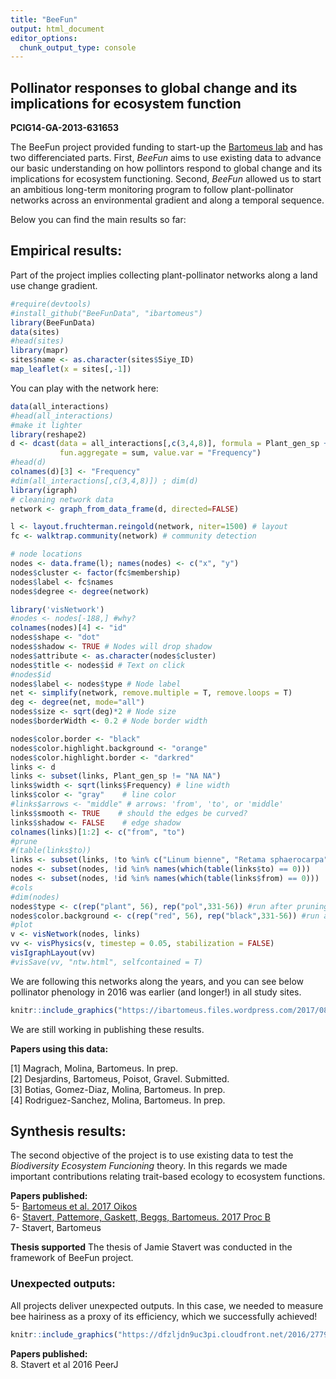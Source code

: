 ```yaml
---
title: "BeeFun"
output: html_document
editor_options: 
  chunk_output_type: console
---
```


## Pollinator responses to global change and its implications for ecosystem function  
**PCIG14-GA-2013-631653**

The BeeFun project provided funding to start-up the [Bartomeus lab](http://www.bartomeuslab.com) and has two differenciated parts. First, *BeeFun* aims to use existing data to advance our basic understanding on how pollintors respond to global change and its implications for ecosystem functioning. Second, *BeeFun* allowed us to start an ambitious long-term monitoring program to follow plant-pollinator networks across an environmental gradient and along a temporal sequence. 

Below you can find the main results so far:
    
## Empirical results:

Part of the project implies collecting plant-pollinator networks along a land use change gradient. 

```r
#require(devtools)
#install_github("BeeFunData", "ibartomeus")
library(BeeFunData)
data(sites)
#head(sites)
library(mapr)
sites$name <- as.character(sites$Siye_ID)
map_leaflet(x = sites[,-1])
```

You can play with the network here:

```r
data(all_interactions)
#head(all_interactions)
#make it lighter
library(reshape2)
d <- dcast(data = all_interactions[,c(3,4,8)], formula = Plant_gen_sp + Pollinator_gen_sp ~ ., 
           fun.aggregate = sum, value.var = "Frequency")
#head(d)
colnames(d)[3] <- "Frequency"
#dim(all_interactions[,c(3,4,8)]) ; dim(d)
library(igraph)
# cleaning network data
network <- graph_from_data_frame(d, directed=FALSE)

l <- layout.fruchterman.reingold(network, niter=1500) # layout
fc <- walktrap.community(network) # community detection

# node locations
nodes <- data.frame(l); names(nodes) <- c("x", "y")
nodes$cluster <- factor(fc$membership)
nodes$label <- fc$names
nodes$degree <- degree(network)

library('visNetwork') 
#nodes <- nodes[-188,] #why?
colnames(nodes)[4] <- "id"
nodes$shape <- "dot"  
nodes$shadow <- TRUE # Nodes will drop shadow
nodes$attribute <- as.character(nodes$cluster) 
nodes$title <- nodes$id # Text on click
#nodes$id
nodes$label <- nodes$type # Node label
net <- simplify(network, remove.multiple = T, remove.loops = T) 
deg <- degree(net, mode="all")
nodes$size <- sqrt(deg)*2 # Node size
nodes$borderWidth <- 0.2 # Node border width

nodes$color.border <- "black"
nodes$color.highlight.background <- "orange"
nodes$color.highlight.border <- "darkred"
links <- d
links <- subset(links, Plant_gen_sp != "NA NA")
links$width <- sqrt(links$Frequency) # line width
links$color <- "gray"    # line color  
#links$arrows <- "middle" # arrows: 'from', 'to', or 'middle'
links$smooth <- TRUE    # should the edges be curved?
links$shadow <- FALSE    # edge shadow
colnames(links)[1:2] <- c("from", "to")
#prune
#(table(links$to))
links <- subset(links, !to %in% c("Linum bienne", "Retama sphaerocarpa"))
nodes <- subset(nodes, !id %in% names(which(table(links$to) == 0)))
nodes <- subset(nodes, !id %in% names(which(table(links$from) == 0)))
#cols
#dim(nodes)
nodes$type <- c(rep("plant", 56), rep("pol",331-56)) #run after pruning!!
nodes$color.background <- c(rep("red", 56), rep("black",331-56)) #run after pruning!!
#plot
v <- visNetwork(nodes, links)
vv <- visPhysics(v, timestep = 0.05, stabilization = FALSE)
visIgraphLayout(vv)
#visSave(vv, "ntw.html", selfcontained = T)
```   

We are following this networks along the years, and you can see below pollinator phenology in 2016 was earlier (and longer!) in all study sites.

```r
knitr::include_graphics("https://ibartomeus.files.wordpress.com/2017/08/rplot.png?w=584")
```

We are still working in publishing these results.

**Papers using this data:**

[1] Magrach, Molina, Bartomeus. In prep.   
[2] Desjardins, Bartomeus, Poisot, Gravel. Submitted.   
[3] Botias, Gomez-Diaz, Molina, Bartomeus. In prep.   
[4] Rodriguez-Sanchez, Molina, Bartomeus. In prep.   
 
## Synthesis results:  
    
The second objective of the project is to use existing data to test the *Biodiversity Ecosystem Funcioning* theory. In this regards we made important contributions relating trait-based ecology to ecosystem functions.    

**Papers published:**  
5- [Bartomeus et al. 2017 Oikos](https://onlinelibrary.wiley.com/doi/full/10.1111/oik.04507)    
6- [Stavert, Pattemore, Gaskett, Beggs, Bartomeus. 2017 Proc B](http://rspb.royalsocietypublishing.org/content/284/1860/20170788)    
7- Stavert, Bartomeus  

**Thesis supported**
The thesis of Jamie Stavert was conducted in the framework of BeeFun project.

### Unexpected outputs:  
  
All projects deliver unexpected outputs. In this case, we needed to measure bee hairiness as a proxy of its efficiency, which we successfully achieved! 

```r
knitr::include_graphics("https://dfzljdn9uc3pi.cloudfront.net/2016/2779/1/fig-1-2x.jpg")
```

**Papers published:**  
8. Stavert et al 2016 PeerJ
